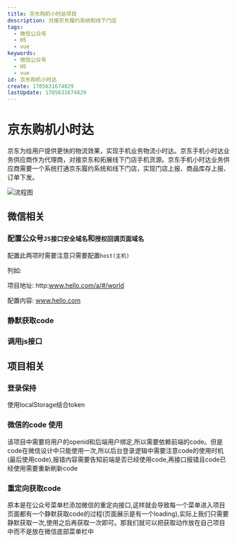 ```yaml
---
title: 京东购机小时达项目
description: 对接京东履约系统和线下门店
tags:
  - 微信公众号
  - H5
  - vue
keywords:
  - 微信公众号
  - H5
  - vue
id: 京东购机小时达
create: 1705631674829
lastUpdate: 1705631674829
---
```


# 京东购机小时达

京东为给用户提供更快的物流效果，实现手机业务物流小时达。京东手机小时达业务供应商作为代理商，对接京东和拓展线下门店手机货源。京东手机小时达业务供应商需要一个系统打通京东履约系统和线下门店，实现门店上报、商品库存上报、订单下发。

![流程图](/md-images/jd-sale.png)

## 微信相关

### 配置公众号`JS接口安全域名`和`授权回调页面域名`

  配置此两项时需要注意只需要配置`host(主机)`
  
  列如:

  项目地址: http:www.hello.com/a/#/world

  配置内容: www.hello.com

### 静默获取code
### 调用js接口

## 项目相关
### 登录保持
  使用localStorage结合token
### 微信的code 使用

  该项目中需要将用户的openid和后端用户绑定,所以需要依赖前端的code。但是code在微信设计中只能使用一次,所以后台登录逻辑中需要注意code的使用时机(最后使用code),报错内容需要告知前端是否已经使用code,再接口报错且code已经使用需要重新刷新code

### 重定向获取code

  原本是在公众号菜单栏添加微信的重定向接口,这样就会导致每一个菜单进入项目页面都有一个静默获取code的过程(页面展示是有一个loading),实际上我们只需要静默获取一次,使用之后再获取一次即可。那我们就可以把获取动作放在自己项目中而不是放在微信底部菜单栏中 



